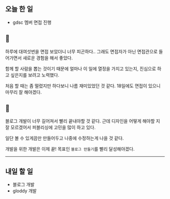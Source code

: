 ## 오늘 한 일

- gdsc 멤버 면접 진행

## 🫠

하루에 대여섯번을 면접 보았더니 너무 피곤하다.. 그래도 면접자가 아닌 면접관으로 들어가면서 새로운 경험을 해서 좋았다.

함께 할 사람을 뽑는 것이기 때문에 얼마나 이 일에 열정을 가지고 있는지, 진심으로 하고 싶은지를 보려고 노력했다.

처음 할 때는 좀 떨렸지만 하다보니 나름 재미있었던 것 같다. 18일에도 면접이 있으니 마무리 잘 해야겠다.

## 🤔

블로그 개발이 너무 길어져서 빨리 끝내야할 것 같다. 근데 디자인을 어떻게 해야할 지 잘 모르겠어서 퍼블리싱에 고민을 많이 하고 있다.

일단 볼 수 있게끔만 만들어두고 나중에 수정하는게 나을 것 같다.

개발을 위한 개발은 이제 끝! 목표인 `블로그 만들기`를 빨리 달성해야겠다.

---

## 내일 할 일

- 블로그 개발
- gloddy 개발
